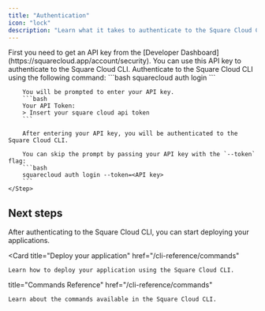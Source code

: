 ```yaml
---
title: "Authentication"
icon: "lock"
description: "Learn what it takes to authenticate to the Square Cloud CLI."
---
```


<Steps>
    <Step title="Get API key">
        First you need to get an API key from the [Developer Dashboard](https://squarecloud.app/account/security). You can use this API key to authenticate to the Square Cloud CLI.
    </Step>
    <Step title="Authenticate">
        Authenticate to the Square Cloud CLI using the following command:
        ```bash
        squarecloud auth login
        ```

        You will be prompted to enter your API key.
        ```bash
        Your API Token:
        > Insert your square cloud api token
        ```

        After entering your API key, you will be authenticated to the Square Cloud CLI.

        You can skip the prompt by passing your API key with the `--token` flag:
        ```bash
        squarecloud auth login --token=<API key>
        ```
    </Step>
</Steps>

## Next steps
After authenticating to the Square Cloud CLI, you can start deploying your applications.

<Card
  title="Deploy your application"
  href="/cli-reference/commands"
>
    Learn how to deploy your application using the Square Cloud CLI.
</Card>
<Card

  title="Commands Reference"
  href="/cli-reference/commands"
>
    Learn about the commands available in the Square Cloud CLI.
</Card>
